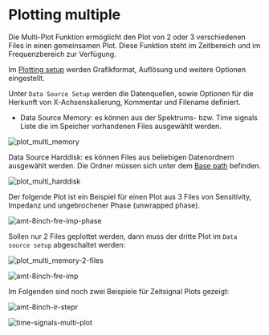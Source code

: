 # Plotting multiple

Die Multi-Plot Funktion ermöglicht den Plot von 2 oder 3 verschiedenen Files in einen gemeinsamen Plot. Diese Funktion steht im Zeitbereich und im Frequenzbereich zur Verfügung.

Im [Plotting setup](/de/help/plot/plotting) werden Grafikformat, Auflösung und  weitere Optionen eingestellt.

Unter ``Data Source Setup`` werden die Datenquellen, sowie Optionen für die Herkunft von X-Achsenskalierung, Kommentar und Filename definiert.

- Data Source Memory: es können aus der Spektrums- bzw. Time signals Liste die im Speicher vorhandenen Files ausgewählt werden.


![plot_multi_memory](/plot_multi_memory.gif)

Data Source Harddisk: es können Files aus beliebigen Datenordnern ausgewählt werden. Die Ordner müssen sich unter dem [Base path](/de/help/file/preferences) befinden.

![plot_multi_harddisk](/plot_multi_harddisk.gif)

Der folgende Plot ist ein Beispiel für einen Plot aus 3 Files von Sensitivity, Impedanz und ungebrochener Phase (unwrapped phase).

![amt-8inch-fre-imp-phase](/amt-8inch-fre-imp-phase.png)

Sollen nur 2 Files geplottet werden, dann muss der dritte Plot im ``Data source setup`` abgeschaltet werden:

![plot_multi_memory-2-files](/plot_multi_memory-2-files.gif)

![amt-8inch-fre-imp](/amt-8inch-fre-imp.png)

Im Folgenden sind noch zwei Beispiele für Zeitsignal Plots gezeigt:

![amt-8inch-ir-stepr](/amt-8inch-ir-stepr.png)

![time-signals-multi-plot](/time-signals-multi-plot.png)
